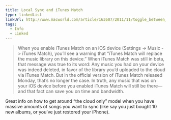 ```yaml
---
title: Local Sync and iTunes Match
type: linkedList
linkUrl: http://www.macworld.com/article/163607/2011/11/toggle_between_itunes_match_and_local_syncing.html
tags:
  - Info
  - Linked
---
```


> When you enable iTunes Match on an iOS device (Settings -> Music -> iTunes Match), you’ll see a warning that “iTunes Match will replace the music library on this device.” When iTunes Match was still in beta, that message was true to its word: Any music you had on your device was indeed deleted, in favor of the library you’d uploaded to the cloud via iTunes Match. But in the official version of iTunes Match released Monday, that’s no longer the case. In truth, any music that was on your iOS device before you enabled iTunes Match will still be there—and that fact can save you on time and bandwidth.

Great info on how to get around “the cloud only” model when you have massive amounts of songs you want to sync (like say you just bought 10 new albums, or you’ve just restored your iPhone).
